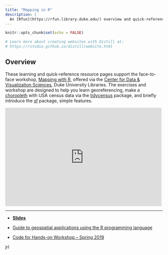 ```yaml
---
title: "Mapping in R"
description: |
  An [Rfun](https://rfun.library.duke.edu/) overview and quick-reference guide to mapping in R.
---
```


```r
knitr::opts_chunk$set(echo = FALSE)

# Learn more about creating websites with Distill at:
# https://rstudio.github.io/distill/website.html

```

## Overview

These learning and quick-reference resource pages support the face-to-face workshop, [Mapping with R](https://rfun.library.duke.edu/portfolio/mapping_workshop/), offered via the [Center for Data & Visualization Sciences](https://library.duke.edu/data/), Duke University Libraries. The exercises and workshop are designed to help you learn georeferencing, make a  [choropleth](https://en.wikipedia.org/wiki/Choropleth_map) with USA census data via the [tidycensus](https://walkerke.github.io/tidycensus/) package, and briefly introduce the [sf](http://r-spatial.github.io/sf/) package, simple features. 

<iframe height="315" width="500" src="https://warpwire.duke.edu/w/JZ8EAA/" frameborder="0" scrolling="0" allow="autoplay; encrypted-media; fullscreen;  picture-in-picture;" allowfullscreen></iframe>


***

- [**Slides**](/slides/)

- [Guide to geospatial applications using the R programming language](https://guides.library.duke.edu/r-geospatial)

- [Code for Hands-on Workshop -- Spring 2019](https://github.com/libjohn/map-spring2019)

jrl  
